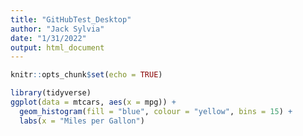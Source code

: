 ```yaml
---
title: "GitHubTest_Desktop"
author: "Jack Sylvia"
date: "1/31/2022"
output: html_document
---
```


```r
knitr::opts_chunk$set(echo = TRUE)
```

```r
library(tidyverse)
ggplot(data = mtcars, aes(x = mpg)) +
  geom_histogram(fill = "blue", colour = "yellow", bins = 15) +
  labs(x = "Miles per Gallon")
```

